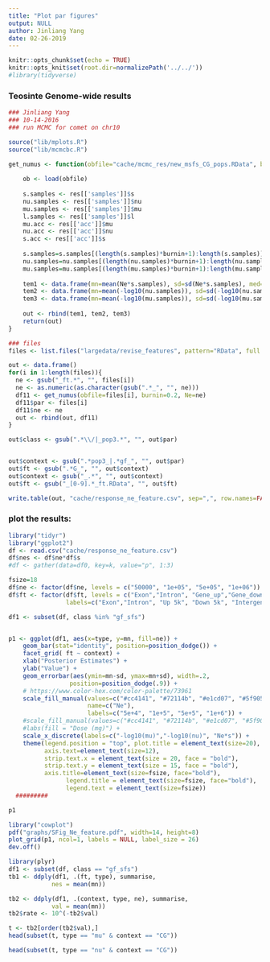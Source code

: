 ```yaml
---
title: "Plot par figures"
output: NULL
author: Jinliang Yang
date: 02-26-2019
---
```



```r
knitr::opts_chunk$set(echo = TRUE) 
knitr::opts_knit$set(root.dir=normalizePath('../../')) 
#library(tidyverse)
```



### Teosinte Genome-wide results

```r
### Jinliang Yang
### 10-14-2016
### run MCMC for comet on chr10

source("lib/mplots.R")
source("lib/mcmcbc.R")

get_numus <- function(obfile="cache/mcmc_res/new_msfs_CG_pops.RData", burnin=0.2, Ne=150000){
    
    ob <- load(obfile)
    
    s.samples <- res[['samples']]$s
    nu.samples <- res[['samples']]$nu
    mu.samples <- res[['samples']]$mu
    l.samples <- res[['samples']]$l
    mu.acc <- res[['acc']]$mu
    nu.acc <- res[['acc']]$nu
    s.acc <- res[['acc']]$s
    
    s.samples=s.samples[(length(s.samples)*burnin+1):length(s.samples)]
    nu.samples=nu.samples[(length(nu.samples)*burnin+1):length(nu.samples)]
    mu.samples=mu.samples[(length(mu.samples)*burnin+1):length(mu.samples)]
    
    tem1 <- data.frame(mn=mean(Ne*s.samples), sd=sd(Ne*s.samples), med=median(Ne*s.samples), type="s")
    tem2 <- data.frame(mn=mean(-log10(nu.samples)), sd=sd(-log10(nu.samples)), med=median(-log10(nu.samples)), type="nu")
    tem3 <- data.frame(mn=mean(-log10(mu.samples)), sd=sd(-log10(mu.samples)), med=median(-log10(mu.samples)), type="mu")
    
    out <- rbind(tem1, tem2, tem3)
    return(out)
}

### files
files <- list.files("largedata/revise_features", pattern="RData", full.names = T)

out <- data.frame()
for(i in 1:length(files)){
  ne <- gsub("_ft.*", "", files[i])
  ne <- as.numeric(as.character(gsub(".*_", "", ne)))
  df11 <- get_numus(obfile=files[i], burnin=0.2, Ne=ne)
  df11$par <- files[i]
  df11$ne <- ne
  out <- rbind(out, df11)
}

out$class <- gsub(".*\\/|_pop3.*", "", out$par)


out$context <- gsub(".*pop3_|.*gf_", "", out$par)
out$ft <- gsub(".*G_", "", out$context)
out$context <- gsub("_.*", "", out$context)
out$ft <- gsub("_[0-9].*_ft.RData", "", out$ft)

write.table(out, "cache/response_ne_feature.csv", sep=",", row.names=FALSE, quote=FALSE)

```



### plot the results:


```r
library("tidyr")
library("ggplot2")
df <- read.csv("cache/response_ne_feature.csv")
df$nes <- df$ne*df$s
#df <- gather(data=df0, key=k, value="p", 1:3)

fsize=18
df$ne <- factor(df$ne, levels = c("50000", "1e+05", "5e+05", "1e+06"))
df$ft <- factor(df$ft, levels = c("Exon","Intron", "Gene_up","Gene_down", "Intergenic", "TE" ), 
                labels=c("Exon","Intron", "Up 5k", "Down 5k", "Intergenic", "TE" ))

df1 <- subset(df, class %in% "gf_sfs")


p1 <- ggplot(df1, aes(x=type, y=mn, fill=ne)) +
    geom_bar(stat="identity", position=position_dodge()) +
    facet_grid( ft ~ context) +
    xlab("Posterior Estimates") +
    ylab("Value") +
    geom_errorbar(aes(ymin=mn-sd, ymax=mn+sd), width=.2,
                 position=position_dodge(.9)) +
    # https://www.color-hex.com/color-palette/73961
    scale_fill_manual(values=c("#cc4141", "#72114b", "#e1cd07", "#5f9057"),
                      name=c("Ne"),
                      labels=c("5e+4", "1e+5", "5e+5", "1e+6")) +
    #scale_fill_manual(values=c("#cc4141", "#72114b", "#e1cd07", "#5f9057", "#114c63")) +
    #labs(fill = "Dose (mg)") +
    scale_x_discrete(labels=c("-log10(mu)","-log10(nu)", "Ne*s")) +
    theme(legend.position = "top", plot.title = element_text(size=20), 
          axis.text=element_text(size=12),
          strip.text.x = element_text(size = 20, face = "bold"),
          strip.text.y = element_text(size = 15, face = "bold"),
          axis.title=element_text(size=fsize, face="bold"),
                legend.title = element_text(size=fsize, face="bold"),
                legend.text = element_text(size=fsize))
  #########

p1

```





```r
library("cowplot")
pdf("graphs/SFig_Ne_feature.pdf", width=14, height=8)
plot_grid(p1, ncol=1, labels = NULL, label_size = 26)
dev.off()

```
```r
library(plyr)
df1 <- subset(df, class == "gf_sfs")
tb1 <- ddply(df1, .(ft, type), summarise,
            nes = mean(mn))
```

```r
tb2 <- ddply(df1, .(context, type, ne), summarise,
            val = mean(mn))
tb2$rate <- 10^(-tb2$val)

t <- tb2[order(tb2$val),]
head(subset(t, type == "mu" & context == "CG"))

head(subset(t, type == "nu" & context == "CG"))
```

